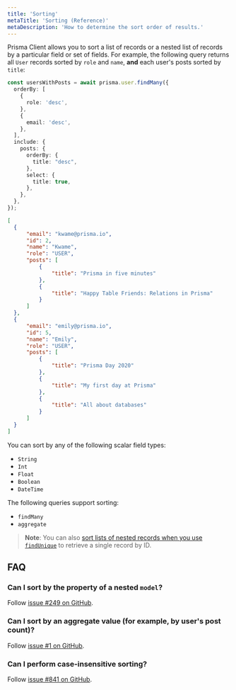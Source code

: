```yaml
---
title: 'Sorting'
metaTitle: 'Sorting (Reference)'
metaDescription: 'How to determine the sort order of results.'
---
```


<TopBlock>

Prisma Client allows you to sort a list of records or a nested list of records by a particular field or set of fields. For example, the following query returns all `User` records sorted by `role` and `name`, **and** each user's posts sorted by `title`:

<CodeWithResult>

<Cmd>

```ts
const usersWithPosts = await prisma.user.findMany({
  orderBy: [
    {
      role: 'desc',
    },
    {
      email: 'desc',
    },
  ],
  include: {
    posts: {
      orderBy: {
        title: "desc",
      },
      select: {
        title: true,
      },
    },
  },
});
```

</Cmd>

<CmdResult>

```json
[
  {
      "email": "kwame@prisma.io",
      "id": 2,
      "name": "Kwame",
      "role": "USER",
      "posts": [
          {
              "title": "Prisma in five minutes"
          },
          {
              "title": "Happy Table Friends: Relations in Prisma"
          }
      ]
  },
  {
      "email": "emily@prisma.io",
      "id": 5,
      "name": "Emily",
      "role": "USER",
      "posts": [
          {
              "title": "Prisma Day 2020"
          },
          {
              "title": "My first day at Prisma"
          },
          {
              "title": "All about databases"
          }
      ]
  }
]
```

</CmdResult>

</CodeWithResult>

You can sort by any of the following scalar field types:

- `String`
- `Int`
- `Float`
- `Boolean`
- `DateTime`

The following queries support sorting:

* `findMany`
* `aggregate`

> **Note**: You can also [sort lists of nested records when you use `findUnique`](#sort-one-users-nested-list-of-post-records)
 to retrieve a single record by ID.

</TopBlock>

## FAQ

### Can I sort by the property of a nested `model`?

Follow [issue #249 on GitHub](https://github.com/prisma/prisma-client-js/issues/249).

### Can I sort by an aggregate value (for example, by user's post count)?

Follow [issue #1 on GitHub](https://github.com/prisma/prisma-client-js/issues/1).

### Can I perform case-insensitive sorting?

Follow [issue #841 on GitHub](https://github.com/prisma/prisma-client-js/issues/841).

